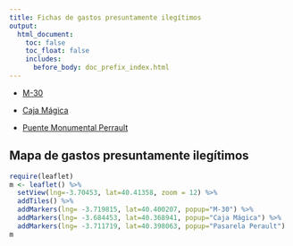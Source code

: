 ```yaml
---
title: Fichas de gastos presuntamente ilegítimos
output:
  html_document:
    toc: false
    toc_float: false
    includes:
      before_body: doc_prefix_index.html
---
```



- [M-30](M-30.html)

- [Caja Mágica](Caja-Mágica.html)

- [Puente Monumental Perrault](Puente-Monumental-Perrault.html)



## Mapa de gastos presuntamente ilegítimos

```r
require(leaflet)
m <- leaflet() %>%
  setView(lng=-3.70453, lat=40.41358, zoom = 12) %>%
  addTiles() %>%
  addMarkers(lng= -3.719815, lat=40.400207, popup="M-30") %>%
  addMarkers(lng= -3.684453, lat=40.368941, popup="Caja Mágica") %>%
  addMarkers(lng= -3.711719, lat=40.398063, popup="Pasarela Perault")
m
```


